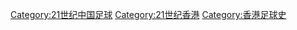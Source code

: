 [[Category:21世纪中国足球|Category:21世纪中国足球]]
[[Category:21世纪香港|Category:21世纪香港]]
[[Category:香港足球史|Category:香港足球史]]